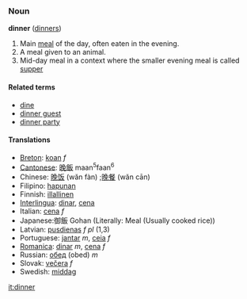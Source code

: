 ===Noun===
'''dinner''' ([[dinners]])

# Main [[meal]] of the day, often eaten in the evening.
# A meal given to an animal.
# Mid-day meal in a context where the smaller evening meal is called [[supper]]

====Related terms====
*[[dine]]
*[[dinner guest]]
*[[dinner party]]

====Translations====
*[[Breton]]: [[koan]] ''f''
*[[Cantonese]]: [[晚飯]] maan<sup>5</sup>faan<sup>6</sup>
*Chinese: [[晚]][[饭]] (wăn fàn) ;[[晚]][[餐]] (wăn cān)
*Filipino: [[hapunan]]
*Finnish: [[illallinen]]
*[[Interlingua]]: [[dinar]], [[cena]]
*Italian: [[cena]] ''f''
*Japanese:御飯 Gohan (Literally: Meal (Usually cooked rice))
*Latvian: [[pusdienas]] ''f pl'' (1,3)
*Portuguese: [[jantar]] ''m'', [[ceia]] ''f''
*[[Romanica]]: [[dinar]] ''m'', [[cena]] ''f''
*Russian: [[обед]] (obed) ''m''
*Slovak: [[večera]] ''f''
*Swedish: [[middag]]

[[it:dinner]]